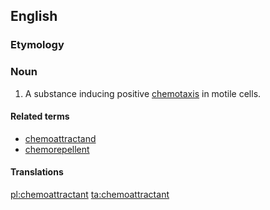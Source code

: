 ==English==

===Etymology===

{{prefix|chemo|attractant}}

===Noun===
{{en-noun}}
{{wikipedia}}

# A substance inducing positive [[chemotaxis]] in motile cells.

====Related terms====
* [[chemoattractand]]
* [[chemorepellent]]

====Translations====
{{trans-top|substance inducing chemotaxis}}
{{trans-mid}}
{{trans-bottom}}

[[pl:chemoattractant]]
[[ta:chemoattractant]]
